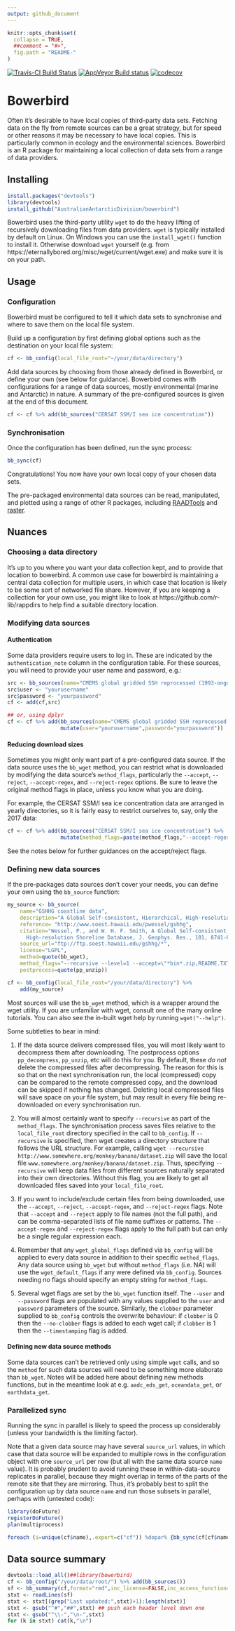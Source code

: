 ```yaml
---
output: github_document
---
```


<!-- README.md is generated from README.Rmd. Please edit that file -->

```r
knitr::opts_chunk$set(
  collapse = TRUE,
  ##comment = "#>",
  fig.path = "README-"
)
```

[![Travis-CI Build Status](https://travis-ci.org/AustralianAntarcticDivision/bowerbird.svg?branch=master)](https://travis-ci.org/AustralianAntarcticDivision/bowerbird)
[![AppVeyor Build status](https://ci.appveyor.com/api/projects/status/5idrimyx0uuv6liu?svg=true)](https://ci.appveyor.com/project/raymondben/bowerbird)
[![codecov](https://codecov.io/gh/AustralianAntarcticDivision/bowerbird/branch/master/graph/badge.svg)](https://codecov.io/gh/AustralianAntarcticDivision/bowerbird)

# Bowerbird

Often it's desirable to have local copies of third-party data sets. Fetching data on the fly from remote sources can be a great strategy, but for speed or other reasons it may be necessary to have local copies. This is particularly common in ecology and the environmental sciences. Bowerbird is an R package for maintaining a local collection of data sets from a range of data providers.

## Installing

```r
install.packages("devtools")
library(devtools)
install_github("AustralianAntarcticDivision/bowerbird")
```

Bowerbird uses the third-party utility `wget` to do the heavy lifting of recursively downloading files from data providers. `wget` is typically installed by default on Linux.
On Windows you can use the `install_wget()` function to install it. Otherwise download `wget` yourself (e.g. from https://eternallybored.org/misc/wget/current/wget.exe) and make sure it is on your path.

## Usage

### Configuration

Bowerbird must be configured to tell it which data sets to synchronise and where to save them on the local file system.

Build up a configuration by first defining global options such as the destination on your local file system:

```r
cf <- bb_config(local_file_root="~/your/data/directory")
```

Add data sources by choosing from those already defined in Bowerbird, or define your own (see below for guidance). Bowerbird comes with configurations for a range of data sources, mostly environmental (marine and Antarctic) in nature. A summary of the pre-configured sources is given at the end of this document.

```r
cf <- cf %>% add(bb_sources("CERSAT SSM/I sea ice concentration"))
```

### Synchronisation

Once the configuration has been defined, run the sync process:

```r
bb_sync(cf)
```

Congratulations! You now have your own local copy of your chosen data sets.

The pre-packaged environmental data sources can be read, manipulated, and plotted using a range of other R packages, including [RAADTools](https://github.com/AustralianAntarcticDivision/raadtools) and [raster](https://cran.r-project.org/package=raster).


## Nuances

### Choosing a data directory

It's up to you where you want your data collection kept, and to provide that location to bowerbird. A common use case for bowerbird is maintaining a central data collection for multiple users, in which case that location is likely to be some sort of networked file share. However, if you are keeping a collection for your own use, you might like to look at https://github.com/r-lib/rappdirs to help find a suitable directory location.

### Modifying data sources

#### Authentication

Some data providers require users to log in. These are indicated by the `authentication_note` column in the configuration table. For these sources, you will need to provide your user name and password, e.g.:

```r
src <- bb_sources(name="CMEMS global gridded SSH reprocessed (1993-ongoing)")
src$user <- "yourusername"
src$password <- "yourpassword"
cf <- add(cf,src)

## or, using dplyr
cf <- cf %>% add(bb_sources(name="CMEMS global gridded SSH reprocessed (1993-ongoing)") %>%
                 mutate(user="yourusername",password="yourpassword"))
```

#### Reducing download sizes

Sometimes you might only want part of a pre-configured data source. If the data source uses the `bb_wget` method, you can restrict what is downloaded by modifying the data source's `method_flags`, particularly the `--accept`, `--reject`, `--accept-regex`, and `--reject-regex` options. Be sure to leave the original method flags in place, unless you know what you are doing.

For example, the CERSAT SSM/I sea ice concentration data are arranged in yearly directories, so it is fairly easy to restrict ourselves to, say, only the 2017 data:

```r
cf <- cf %>% add(bb_sources("CERSAT SSM/I sea ice concentration") %>%
                 mutate(method_flags=paste(method_flags,"--accept-regex=\"/2017/\"")))
```

See the notes below for further guidances on the accept/reject flags.

### Defining new data sources

If the pre-packages data sources don't cover your needs, you can define your own using the `bb_source` function:

```r
my_source <- bb_source(
    name="GSHHG coastline data",
    description="A Global Self-consistent, Hierarchical, High-resolution Geography Database",
    reference= "http://www.soest.hawaii.edu/pwessel/gshhg",
    citation="Wessel, P., and W. H. F. Smith, A Global Self-consistent, Hierarchical,
      High-resolution Shoreline Database, J. Geophys. Res., 101, 8741-8743, 1996",
    source_url="ftp://ftp.soest.hawaii.edu/gshhg/*",
    license="LGPL",
    method=quote(bb_wget),
    method_flags="--recursive --level=1 --accept=\"*bin*.zip,README.TXT\"",
    postprocess=quote(pp_unzip))

cf <- bb_config(local_file_root="/your/data/directory") %>%
    add(my_source)
```

Most sources will use the `bb_wget` method, which is a wrapper around the wget utility. If you are unfamiliar with wget, consult one of the many online tutorials. You can also see the in-built wget help by running `wget("--help")`.

Some subtleties to bear in mind:

1. If the data source delivers compressed files, you will most likely want to decompress them after downloading. The postprocess options `pp_decompress`, `pp_unzip`, etc will do this for you. By default, these *do not* delete the compressed files after decompressing. The reason for this is so that on the next synchronisation run, the local (compressed) copy can be compared to the remote compressed copy, and the download can be skipped if nothing has changed. Deleting local compressed files will save space on your file system, but may result in every file being re-downloaded on every synchronisation run.

1. You will almost certainly want to specify `--recursive` as part of the `method_flags`. The synchronisation process saves files relative to the `local_file_root` directory specified in the call to `bb_config`. If `--recursive` is specified, then wget creates a directory structure that follows the URL structure. For example, calling `wget --recursive http://www.somewhere.org/monkey/banana/dataset.zip` will save the local file `www.somewhere.org/monkey/banana/dataset.zip`. Thus, specifying `--recursive` will keep data files from different sources naturally separated into their own directories. Without this flag, you are likely to get all downloaded files saved into your `local_file_root`.

1. If you want to include/exclude certain files from being downloaded, use the `--accept`, `--reject`, `--accept-regex`, and `--reject-regex` flags. Note that `--accept` and `--reject` apply to file names (not the full path), and can be comma-separated lists of file name suffixes or patterns. The `--accept-regex` and `--reject-regex` flags apply to the full path but can only be a single regular expression each.

1. Remember that any `wget_global_flags` defined via `bb_config` will be applied to every data source in addition to their specific `method_flags`. Any data source using `bb_wget` but without `method_flags` (i.e. NA) will use the `wget_default_flags` if any were defined via `bb_config`. Sources needing no flags should specify an empty string for `method_flags`.

1. Several wget flags are set by the `bb_wget` function itself. The `--user` and `--password` flags are populated with any values supplied to the `user` and `password` parameters of the source. Similarly, the `clobber` parameter supplied to `bb_config` controls the overwrite behaviour: if `clobber` is 0 then the `--no-clobber` flags is added to each wget call; if `clobber` is 1 then the `--timestamping` flag is added.

#### Defining new data source methods

Some data sources can't be retrieved only using simple `wget` calls, and so the `method` for such data sources will need to be something more elaborate than `bb_wget`. Notes will be added here about defining new methods functions, but in the meantime look at e.g. `aadc_eds_get`, `oceandata_get`, or `earthdata_get`.

### Parallelized sync

Running the sync in parallel is likely to speed the process up considerably (unless your bandwidth is the limiting factor).

Note that a given data source may have several `source_url` values, in which case that data source will be expanded to multiple rows in the configuration object with one `source_url` per row (but all with the same data source `name` value). It is probably prudent to avoid running these in within-data-source replicates in parallel, because they might overlap in terms of the parts of the remote site that they are mirroring. Thus, it's probably best to split the configuration up by data source `name` and run those subsets in parallel, perhaps with (untested code):

```r
library(doFuture)
registerDoFuture()
plan(multiprocess)

foreach (i=unique(cf$name),.export=c("cf")) %dopar% {bb_sync(cf[cf$name==i,])}
```


## Data source summary

```r
devtools::load_all()##library(bowerbird)
cf <- bb_config("/your/data/root/") %>% add(bb_sources())
sf <- bb_summary(cf,format="rmd",inc_license=FALSE,inc_access_function=FALSE,inc_path=FALSE)
stxt <- readLines(sf)
stxt <- stxt[(grep("Last updated:",stxt)+1):length(stxt)]
stxt <- gsub("^#","##",stxt) ## push each header level down one
stxt <- gsub("^\\-","\n-",stxt)
for (k in stxt) cat(k,"\n")
```
